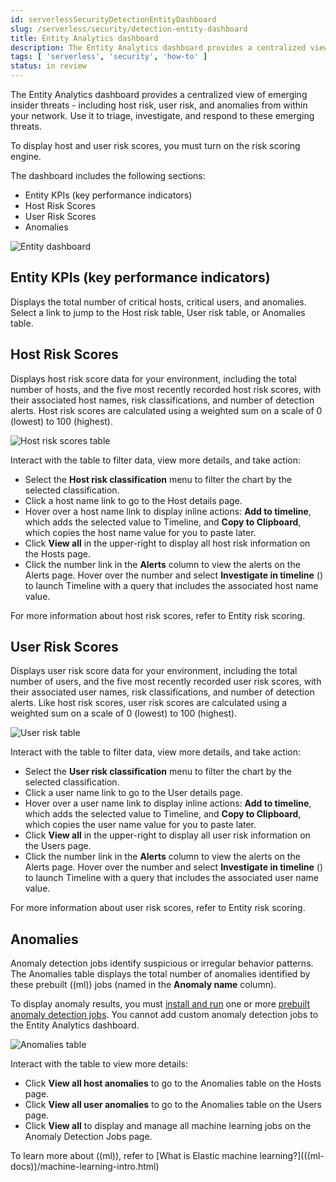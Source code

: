 ```yaml
---
id: serverlessSecurityDetectionEntityDashboard
slug: /serverless/security/detection-entity-dashboard
title: Entity Analytics dashboard
description: The Entity Analytics dashboard provides a centralized view of emerging insider threats
tags: [ 'serverless', 'security', 'how-to' ]
status: in review
---
```


<DocBadge template="technical preview" />
<div id="detection-entity-dashboard"></div>

The Entity Analytics dashboard provides a centralized view of emerging insider threats - including host risk, user risk, and anomalies from within your network. Use it to triage, investigate, and respond to these emerging threats.

<DocCallOut title="Requirements">

To display host and user risk scores, you must <DocLink id="serverlessSecurityTurnOnRiskEngine">turn on the risk scoring engine</DocLink>.

</DocCallOut>

The dashboard includes the following sections:

* <DocLink id="serverlessSecurityDetectionEntityDashboard" section="entity-kpis-key-performance-indicators">Entity KPIs (key performance indicators)</DocLink>
* <DocLink id="serverlessSecurityDetectionEntityDashboard" section="host-risk-scores">Host Risk Scores</DocLink>
* <DocLink id="serverlessSecurityDetectionEntityDashboard" section="user-risk-scores">User Risk Scores</DocLink>
* <DocLink id="serverlessSecurityDetectionEntityDashboard" section="anomalies">Anomalies</DocLink> 

![Entity dashboard](../images/detection-entity-dashboard/-dashboards-entity-dashboard.png)

<div id="entity-kpis"></div>

## Entity KPIs (key performance indicators)

Displays the total number of critical hosts, critical users, and anomalies. Select a link to jump to the Host risk table, User risk table, or Anomalies table. 

<div id="entity-host-risk-scores"></div>

## Host Risk Scores

Displays host risk score data for your environment, including the total number of hosts, and the five most recently recorded host risk scores, with their associated host names, risk classifications, and number of detection alerts. Host risk scores are calculated using a weighted sum on a scale of 0 (lowest) to 100 (highest). 

![Host risk scores table](../images/detection-entity-dashboard/-dashboards-host-score-data.png)

Interact with the table to filter data, view more details, and take action: 

* Select the **Host risk classification** menu to filter the chart by the selected classification. 
* Click a host name link to go to the Host details page.
* Hover over a host name link to display inline actions: **Add to timeline**, which adds the selected value to Timeline, and **Copy to Clipboard**, which copies the host name value for you to paste later. 
* Click **View all** in the upper-right to display all host risk information on the Hosts page. 
* Click the number link in the **Alerts** column to view the alerts on the Alerts page. Hover over the number and select **Investigate in timeline** (<DocIcon type="timeline" title="Timeline" />) to launch Timeline with a query that includes the associated host name value.

For more information about host risk scores, refer to <DocLink id="serverlessSecurityEntityRiskScoring">Entity risk scoring</DocLink>. 

<div id="entity-user-risk-scores"></div>

## User Risk Scores

Displays user risk score data for your environment, including the total number of users, and the five most recently recorded user risk scores, with their associated user names, risk classifications, and number of detection alerts. Like host risk scores, user risk scores are calculated using a weighted sum on a scale of 0 (lowest) to 100 (highest). 

![User risk table](../images/detection-entity-dashboard/-dashboards-user-score-data.png)

Interact with the table to filter data, view more details, and take action:

* Select the **User risk classification** menu to filter the chart by the selected classification. 
* Click a user name link to go to the User details page. 
* Hover over a user name link to display inline actions: **Add to timeline**, which adds the selected value to Timeline, and **Copy to Clipboard**, which copies the user name value for you to paste later. 
* Click **View all** in the upper-right to display all user risk information on the Users page. 
* Click the number link in the **Alerts** column to view the alerts on the Alerts page. Hover over the number and select **Investigate in timeline** (<DocIcon type="timeline" title="Timeline" />) to launch Timeline with a query that includes the associated user name value.

For more information about user risk scores, refer to <DocLink id="serverlessSecurityEntityRiskScoring">Entity risk scoring</DocLink>. 

<div id="entity-anomalies"></div>

## Anomalies

Anomaly detection jobs identify suspicious or irregular behavior patterns. The Anomalies table displays the total number of anomalies identified by these prebuilt ((ml)) jobs (named in the **Anomaly name** column).

<DocCallOut title="Requirements">

To display anomaly results, you must [install and run](((ml-docs))/ml-ad-run-jobs.html) one or more [prebuilt anomaly detection jobs](((security-guide))/prebuilt-ml-jobs.html). You cannot add custom anomaly detection jobs to the Entity Analytics dashboard.

</DocCallOut>

![Anomalies table](../images/detection-entity-dashboard/-dashboards-anomalies-table.png)

Interact with the table to view more details:

* Click **View all host anomalies** to go to the Anomalies table on the Hosts page.
* Click **View all user anomalies** to go to the Anomalies table on the Users page.
* Click **View all** to display and manage all machine learning jobs on the Anomaly Detection Jobs page. 

<DocCallOut title="Tip">
To learn more about ((ml)), refer to [What is Elastic machine learning?](((ml-docs))/machine-learning-intro.html) 
</DocCallOut>

